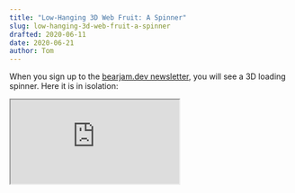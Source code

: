 ```yaml
---
title: "Low-Hanging 3D Web Fruit: A Spinner"
slug: low-hanging-3d-web-fruit-a-spinner
drafted: 2020-06-11
date: 2020-06-21
author: Tom
---
```


<!-- import PerfChart from "./perf-chart.js"

<PerfChart /> -->

When you sign up to the [bearjam.dev newsletter](/#newsletter-signup), you will
see a 3D loading spinner. Here it is in isolation:

<iframe src="https://codesandbox.io/embed/github/mysterybear/blog-post-demos/tree/83b3bf8c0b093935be104ca7f0493df0927c2cf5/packages/3d-spinner?module=/components/spinner-3d.tsx" />

We needed something to indicate the loading state during subscription, and I was
also keen to get my feet wet in the 3D web space, so... two birds one stone.

Looking at the
[react-three-fiber](https://github.com/react-spring/react-three-fiber) (R3F)
demos and how little code is needed to spin a box, it seems the ideal
entry-level 3D project (especially suiting our isometric cube logo!)

However, R3F is difficult to grok without having coded with Three.js. **I
strongly recommend starting Three.js code before porting to R3F** in order to
understand the underlying API.

Here are the resources that got me going with Three.js and R3F.

## Resources

### Three.js

- [Three.js Fundamentals](https://threejsfundamentals.org), especially:
  - [Basics](https://threejsfundamentals.org/threejs/lessons/threejs-fundamentals.html)
  - [Cameras](https://threejsfundamentals.org/threejs/lessons/threejs-cameras.html)
- Three.js [helpers](https://threejs.org/examples/?q=helpers) and
  [controls](https://threejs.org/examples/?q=controls)

### react-three-fiber

- [Bringing WebGL to React](https://www.youtube.com/watch?v=YyqBdN71nFs), a
  presentation by [Paul Henschel](https://twitter.com/0xca0a)
- The [R3F GitHub repository](https://github.com/react-spring/react-three-fiber)
  is full of documentation and examples.

The thing to understand about R3F is that it's a **react reconciler** (again,
see [Henschel's conference talk](https://www.youtube.com/watch?v=YyqBdN71nFs)).
This means **it transforms JSX code to Three.js API calls**. The available
mappings can be seen in these
[type declarations](https://github.com/react-spring/react-three-fiber/blob/86b0f78d684ee9f25135f490b9159919cf486697/src/three-types.ts#L71-L298).

## Lazy Loading

If you run Lighthouse before and after including R3F in your code, you'll notice
a big performance hit (due to size of Three.js). This can be overcome with lazy
loading, which can be implemented in a
[variety of ways](https://web.dev/fast/#lazy-load-images-and-video).

In our case, it made sense to use a combination of
[dynamic imports](https://webpack.js.org/guides/code-splitting/#dynamic-imports)
and the
[Intersection Observer API](https://developer.mozilla.org/en-US/docs/Web/API/Intersection_Observer_API).

There are some nice wrapper libaries such as
[@loadable/component](https://loadable-components.com/) and
[react-intersection-observer](https://github.com/thebuilder/react-intersection-observer).

Here is a CodeSandbox with lazy loading implemented:

<iframe src="https://codesandbox.io/embed/github/mysterybear/blog-post-demos/tree/83b3bf8c0b093935be104ca7f0493df0927c2cf5/packages/3d-spinner-lazy?module=/pages/index.tsx" />

_([Next.js ships its own dynamic import library](https://nextjs.org/docs/advanced-features/dynamic-import),
so we use that instead of
[@loadable/component](https://loadable-components.com/) for this demo. The API
is practically the same in either case.)_
